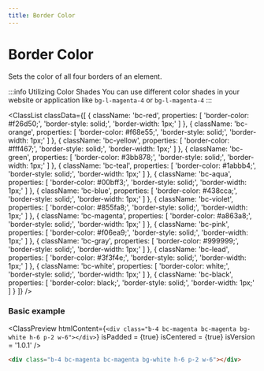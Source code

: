 ```yaml
---
title: Border Color
---
```



# Border Color

Sets the color of all four borders of an element.

:::info Utilizing Color Shades
You can use different color shades in your website or application like `bg-l-magenta-4` or `bg-l-magenta-4`
:::

<ClassList
  classData={[
    {
      className: 'bc-red',
      properties: [
        'border-color: #f26d50;',
        'border-style: solid;',
        'border-width: 1px;'
      ]
    },
    {
      className: 'bc-orange',
      properties: [
        'border-color: #f68e55;',
        'border-style: solid;',
        'border-width: 1px;'
      ]
    },
    {
      className: 'bc-yellow',
      properties: [
        'border-color: #fff467;',
        'border-style: solid;',
        'border-width: 1px;'
      ]
    },
    {
      className: 'bc-green',
      properties: [
        'border-color: #3bb878;',
        'border-style: solid;',
        'border-width: 1px;'
      ]
    },
    {
      className: 'bc-teal',
      properties: [
        'border-color: #1abbb4;',
        'border-style: solid;',
        'border-width: 1px;'
      ]
    },
    {
      className: 'bc-aqua',
      properties: [
        'border-color: #00bff3;',
        'border-style: solid;',
        'border-width: 1px;'
      ]
    },
    {
      className: 'bc-blue',
      properties: [
        'border-color: #438cca;',
        'border-style: solid;',
        'border-width: 1px;'
      ]
    },
    {
      className: 'bc-violet',
      properties: [
        'border-color: #855fa8;',
        'border-style: solid;',
        'border-width: 1px;'
      ]
    },
    {
      className: 'bc-magenta',
      properties: [
        'border-color: #a863a8;',
        'border-style: solid;',
        'border-width: 1px;'
      ]
    },
    {
      className: 'bc-pink',
      properties: [
        'border-color: #f06ea9;',
        'border-style: solid;',
        'border-width: 1px;'
      ]
    },
    {
      className: 'bc-gray',
      properties: [
        'border-color: #999999;',
        'border-style: solid;',
        'border-width: 1px;'
      ]
    },
    {
      className: 'bc-lead',
      properties: [
        'border-color: #3f3f4e;',
        'border-style: solid;',
        'border-width: 1px;'
      ]
    },
    {
      className: 'bc-white',
      properties: [
        'border-color: white;',
        'border-style: solid;',
        'border-width: 1px;'
      ]
    },
    {
      className: 'bc-black',
      properties: [
        'border-color: black;',
        'border-style: solid;',
        'border-width: 1px;'
      ]
    }
  ]}
/>

### Basic example

<ClassPreview
  htmlContent={`
    <div class="b-4 bc-magenta bc-magenta bg-white h-6 p-2 w-6"></div>
  `}
  isPadded = {true}
  isCentered = {true}
  isVersion = '1.0.1'
/>

```html
<div class="b-4 bc-magenta bc-magenta bg-white h-6 p-2 w-6"></div>
```